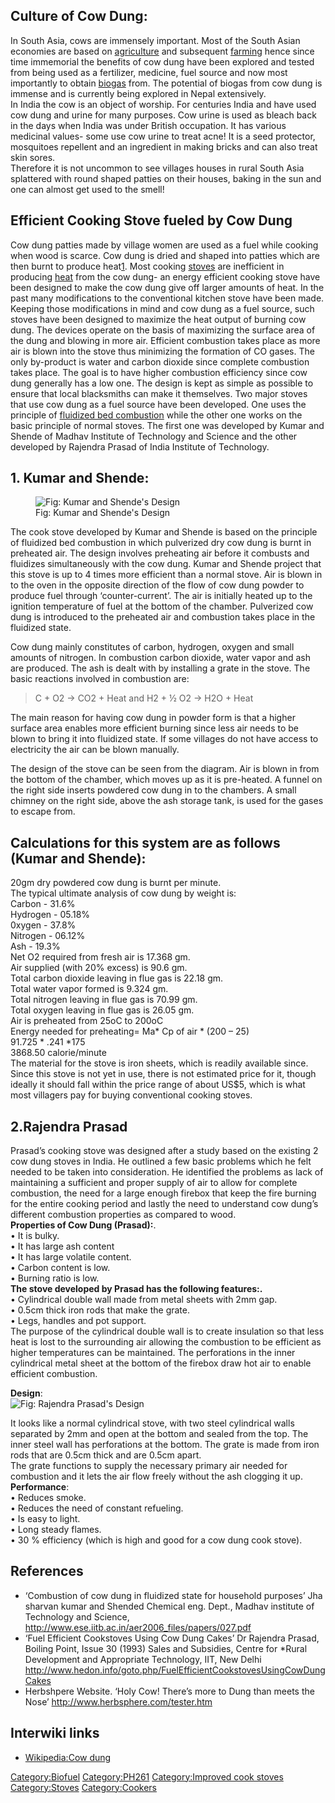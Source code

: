 == '''Culture of Cow Dung:''' ==

In South Asia, cows are immensely important. Most of the South Asian economies are based on [[agriculture]] and subsequent [[farming]] hence since time immemorial the benefits of cow dung have been explored and tested from being used as a fertilizer, medicine, fuel source and now most importantly to obtain [[biogas]] from. The potential of biogas from cow dung is immense and is currently being explored in Nepal extensively.<br>
In India the cow is an object of worship. For centuries India and have used cow dung and urine for many purposes. Cow urine is used as bleach back in the days when India was under British occupation. It has various medicinal values- some use cow urine to treat acne! It is a seed protector, mosquitoes repellent and an ingredient in making bricks and can also treat skin sores.<br>
Therefore it is not uncommon to see villages houses in rural South Asia splattered with round shaped patties on their houses, baking in the sun and one can almost get used to the smell!


== '''Efficient Cooking Stove fueled by Cow Dung''' ==
Cow dung patties made by village women are used as a fuel while cooking when wood is scarce. Cow dung is dried and shaped into patties which are then burnt to produce heat[http://www.youtube.com/watch?v=1JU8Os3yNEI]. Most cooking [[stoves]] are inefficient in producing [[heat]] from the cow dung- an energy efficient cooking stove have been designed to  make the cow dung give off  larger amounts of heat. In the past many modifications to the conventional kitchen stove have been made. Keeping those modifications in mind and cow dung as a fuel source, such stoves have been designed to maximize the heat output of burning cow dung.
The devices operate on the basis of maximizing the surface area of the dung and blowing in more air. Efficient combustion takes place as more air is blown into the stove thus minimizing the formation of CO gases. The only by-product is water and carbon dioxide since complete combustion takes  place. The goal is to have higher combustion efficiency since cow dung generally has a low one. The design is kept as simple as possible to ensure that local blacksmiths can make it themselves.
Two major stoves that use cow dung as a fuel source have been developed. One uses the principle of [[fluidized bed combustion]] while the other one works on the basic principle of normal stoves. The first one was developed by Kumar and Shende of Madhav Institute of Technology and Science and the other developed by Rajendra Prasad of India Institute of Technology.

== 1.	Kumar and Shende: ==

[[Image:Kumar.Shende.jpg|thumb|Fig: Kumar and Shende's Design]]

The cook stove developed by Kumar and Shende is based on the principle of fluidized bed combustion in which pulverized dry cow dung is burnt in preheated air. The design involves preheating air before it combusts and fluidizes simultaneously with the cow dung. Kumar and Shende project that this stove is up to 4 times more efficient than a normal stove.
Air is blown in to the oven in the opposite direction of the flow of cow dung powder to produce fuel through ‘counter-current’. The air is initially heated up to the ignition temperature of fuel at the bottom of the chamber. Pulverized cow dung is introduced to the preheated air and combustion takes place in the fluidized state.

Cow dung mainly constitutes of carbon, hydrogen, oxygen and small amounts of nitrogen. In combustion carbon dioxide, water vapor and ash are produced. The ash is dealt with by installing a grate in the stove. The basic reactions involved in combustion are:


<blockquote>
C + O2 -> CO2 + Heat            and         H2 + ½ O2 -> H2O + Heat
</blockquote>

The main reason for having cow dung in powder form is that a higher surface area enables more efficient burning since less air needs to be blown to bring it into fluidized state. If some villages do not have access to electricity the air can be blown manually. 

The design of the stove can be seen from the diagram. Air is blown in from the bottom of the chamber, which moves up as it is pre-heated. A funnel on the right side inserts powdered cow dung in to the chambers. A small chimney on the right side, above the ash storage tank, is used for the gases to escape from.


== Calculations for this system are as follows (Kumar and Shende): ==

20gm dry powdered cow dung is burnt per minute.<br>
The typical ultimate analysis of cow dung by weight is:<br>
Carbon - 31.6%<br>
Hydrogen - 05.18%<br>
0xygen - 37.8%<br>
Nitrogen - 06.12%<br>
Ash - 19.3%<br>
Net O2 required from fresh air is 17.368 gm.<br>
Air supplied (with 20% excess) is 90.6 gm.<br>
Total carbon dioxide leaving in flue gas is 22.18 gm.<br>
Total water vapor formed is 9.324 gm.<br>
Total nitrogen leaving in flue gas is 70.99 gm.<br>
Total oxygen leaving in flue gas is 26.05 gm.<br>

Air is preheated from 25oC  to 200oC<br>

Energy needed for preheating= Ma* Cp of air * (200 – 25)<br>
91.725 * .241 *175<br>
3868.50 calorie/minute<br>

The material for the stove is iron sheets, which is readily available since. Since this stove is not yet in use, there is not estimated price for it, though ideally it should fall within the price range of about US$5, which is what most villagers pay for buying conventional cooking stoves.<br>

== 2.Rajendra Prasad ==
Prasad’s cooking stove was designed after a study based on the existing 2 cow dung stoves in India. He outlined a few basic problems which he felt needed to be taken into consideration. He identified the problems as lack of maintaining a sufficient and proper supply of air to allow for complete combustion, the need for a large enough firebox that keep the fire burning for the entire cooking period and lastly the need to understand cow dung’s different combustion properties as compared to wood.<br>

'''Properties of Cow Dung (Prasad):'''.<br>
•	It is bulky.<br>
•	It has large ash content<br>
•	It has large volatile content.<br>
•	Carbon content is low.<br>
•	Burning ratio is low.<br>

'''The stove developed by Prasad has the following features:.<br>'''
•	Cylindrical double wall made from metal sheets with 2mm gap.<br>
•	0.5cm thick iron rods that make the grate.<br>
•	Legs, handles and pot support.<br>

The purpose of the cylindrical double wall is to create insulation so that less heat is lost to the surrounding air allowing the combustion to be efficient as higher temperatures can be maintained. The perforations in the inner cylindrical metal sheet at the bottom of the firebox draw hot air to enable efficient combustion.<br>


'''Design''':<br>

[[Image:Prasad.gif|thumb|Fig: Rajendra Prasad's Design]]

It looks like a normal cylindrical stove, with two steel cylindrical walls separated by 2mm and open at the bottom and sealed from the top. The inner steel wall has perforations at the bottom. The grate is made from iron rods that are 0.5cm thick and are 0.5cm apart.<br>
The grate functions to supply the necessary primary air needed for combustion and it lets the air flow freely without the ash clogging it up.<br>

'''Performance''':<br>
•	Reduces smoke.<br>
•	Reduces the need of constant refueling.<br>
•	Is easy to light.<br>
•	Long steady flames.<br>
•	30 % efficiency (which is high and good for a cow dung cook stove).<br>

== References ==

*‘Combustion of cow dung in fluidized state for household purposes’ Jha sharvan kumar and Shended Chemical eng. Dept., Madhav institute of Technology and Science, http://www.ese.iitb.ac.in/aer2006_files/papers/027.pdf
*‘Fuel Efficient Cookstoves Using Cow Dung Cakes’ Dr Rajendra Prasad, Boiling Point, Issue 30 (1993) Sales and Subsidies, Centre for *Rural Development and Appropriate Technology, IIT, New Delhi http://www.hedon.info/goto.php/FuelEfficientCookstovesUsingCowDungCakes<br>
*Herbshpere Website.  ‘Holy Cow! There’s more to Dung than meets the Nose’ http://www.herbsphere.com/tester.htm


== Interwiki links ==

* [[Wikipedia:Cow dung]]

[[Category:Biofuel]]
[[Category:PH261]]
[[Category:Improved cook stoves]]
[[Category:Stoves]]
[[Category:Cookers]]